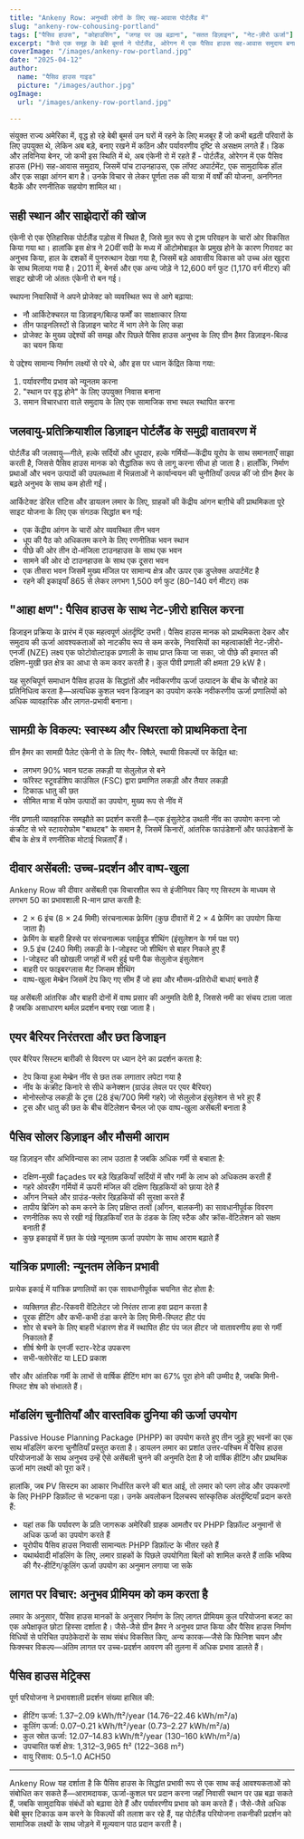 ```yaml
---
title: "Ankeny Row: अनुभवी लोगों के लिए सह-आवास पोर्टलैंड में"
slug: "ankeny-row-cohousing-portland"
tags: ["पैसिव हाउस", "कोहाउसिंग", "जगह पर उम्र बढ़ाना", "सतत डिज़ाइन", "नेट-ज़ीरो ऊर्जा"]
excerpt: "कैसे एक समूह के बेबी बूमर्स ने पोर्टलैंड, ओरेगन में एक पैसिव हाउस सह-आवास समुदाय बनाया, जो पर्यावरणीय स्थिरता और स्थान पर उम्र बढ़ने की सामाजिक आवश्यकताओं दोनों को संबोधित करता है।"
coverImage: "/images/ankeny-row-portland.jpg"
date: "2025-04-12"
author:
  name: "पैसिव हाउस गाइड"
  picture: "/images/author.jpg"
ogImage:
  url: "/images/ankeny-row-portland.jpg"

---
```

संयुक्त राज्य अमेरिका में, वृद्ध हो रहे बेबी बूमर्स उन घरों में रहने के लिए मजबूर हैं जो कभी बढ़ती परिवारों के लिए उपयुक्त थे, लेकिन अब बड़े, बनाए रखने में कठिन और पर्यावरणीय दृष्टि से असक्षम लगते हैं। डिक और लविनिया बेनर, जो कभी इस स्थिति में थे, अब एंकेनी रो में रहते हैं - पोर्टलैंड, ओरेगन में एक पैसिव हाउस (PH) सह-आवास समुदाय, जिसमें पांच टाउनहाउस, एक लॉफ्ट अपार्टमेंट, एक सामुदायिक हॉल और एक साझा आंगन बाग है। उनके विचार से लेकर पूर्णता तक की यात्रा में वर्षों की योजना, अनगिनत बैठकें और रणनीतिक सहयोग शामिल था।

## सही स्थान और साझेदारों की खोज

एंकेनी रो एक ऐतिहासिक पोर्टलैंड पड़ोस में स्थित है, जिसे मूल रूप से ट्राम परिवहन के चारों ओर विकसित किया गया था। हालांकि इस क्षेत्र ने 20वीं सदी के मध्य में ऑटोमोबाइल के प्रमुख होने के कारण गिरावट का अनुभव किया, हाल के दशकों में पुनरुत्थान देखा गया है, जिसमें बड़े आवासीय विकास को उच्च अंत खुदरा के साथ मिलाया गया है। 2011 में, बेनर्स और एक अन्य जोड़े ने 12,600 वर्ग फुट (1,170 वर्ग मीटर) की साइट खोजी जो अंततः एंकेनी रो बन गई।

स्थापना निवासियों ने अपने प्रोजेक्ट को व्यवस्थित रूप से आगे बढ़ाया:

- नौ आर्किटेक्चरल या डिज़ाइन/बिल्ड फर्मों का साक्षात्कार लिया
- तीन फाइनलिस्टों से डिज़ाइन चारेट में भाग लेने के लिए कहा
- प्रोजेक्ट के मुख्य उद्देश्यों की समझ और पिछले पैसिव हाउस अनुभव के लिए ग्रीन हैमर डिज़ाइन-बिल्ड का चयन किया

ये उद्देश्य सामान्य निर्माण लक्ष्यों से परे थे, और इस पर ध्यान केंद्रित किया गया:

1. पर्यावरणीय प्रभाव को न्यूनतम करना
2. "स्थान पर वृद्ध होने" के लिए उपयुक्त निवास बनाना
3. समान विचारधारा वाले समुदाय के लिए एक सामाजिक सभा स्थल स्थापित करना
## जलवायु-प्रतिक्रियाशील डिज़ाइन पोर्टलैंड के समुद्री वातावरण में

पोर्टलैंड की जलवायु—गीले, हल्के सर्दियों और धूपदार, हल्के गर्मियों—केंद्रीय यूरोप के साथ समानताएँ साझा करती है, जिससे पैसिव हाउस मानक को सैद्धांतिक रूप से लागू करना सीधा हो जाता है। हालाँकि, निर्माण प्रथाओं और भवन उत्पादों की उपलब्धता में भिन्नताओं ने कार्यान्वयन की चुनौतियाँ उत्पन्न कीं जो ग्रीन हैमर के बढ़ते अनुभव के साथ कम होती गईं।

आर्किटेक्ट डेरिल रांटिस और डायलन लमार के लिए, ग्राहकों की केंद्रीय आंगन बाग़ीचे की प्राथमिकता पूरे साइट योजना के लिए एक संगठक सिद्धांत बन गई:

- एक केंद्रीय आंगन के चारों ओर व्यवस्थित तीन भवन
- धूप की पैठ को अधिकतम करने के लिए रणनीतिक भवन स्थान
- पीछे की ओर तीन दो-मंजिला टाउनहाउस के साथ एक भवन
- सामने की ओर दो टाउनहाउस के साथ एक दूसरा भवन
- एक तीसरा भवन जिसमें मुख्य मंजिल पर सामान्य क्षेत्र और ऊपर एक डुप्लेक्स अपार्टमेंट है
- रहने की इकाइयाँ 865 से लेकर लगभग 1,500 वर्ग फुट (80–140 वर्ग मीटर) तक
## "आहा क्षण": पैसिव हाउस के साथ नेट-ज़ीरो हासिल करना

डिजाइन प्रक्रिया के प्रारंभ में एक महत्वपूर्ण अंतर्दृष्टि उभरी। पैसिव हाउस मानक को प्राथमिकता देकर और समुदाय की ऊर्जा आवश्यकताओं को नाटकीय रूप से कम करके, निवासियों का महत्वाकांक्षी नेट-ज़ीरो-एनर्जी (NZE) लक्ष्य एक फोटोवोल्टाइक प्रणाली के साथ प्राप्त किया जा सका, जो पीछे की इमारत की दक्षिण-मुखी छत क्षेत्र का आधा से कम कवर करती है। कुल पीवी प्रणाली की क्षमता 29 kW है।

यह सुरुचिपूर्ण समाधान पैसिव हाउस के सिद्धांतों और नवीकरणीय ऊर्जा उत्पादन के बीच के चौराहे का प्रतिनिधित्व करता है—अत्यधिक कुशल भवन डिजाइन का उपयोग करके नवीकरणीय ऊर्जा प्रणालियों को अधिक व्यावहारिक और लागत-प्रभावी बनाना।

## सामग्री के विकल्प: स्वास्थ्य और स्थिरता को प्राथमिकता देना

ग्रीन हैमर का सामग्री पैलेट एंकेनी रो के लिए गैर- विषैले, स्थायी विकल्पों पर केंद्रित था:

- लगभग 90% भवन घटक लकड़ी या सेलुलोज़ से बने
- फॉरेस्ट स्टूवर्डशिप काउंसिल (FSC) द्वारा प्रमाणित लकड़ी और तैयार लकड़ी
- टिकाऊ धातु की छत
- सीमित मात्रा में फोम उत्पादों का उपयोग, मुख्य रूप से नींव में

नींव प्रणाली व्यावहारिक समझौते का प्रदर्शन करती है—एक इंसुलेटेड उथली नींव का उपयोग करना जो कंक्रीट से भरे स्टायरोफोम "बाथटब" के समान है, जिसमें किनारों, आंतरिक फाउंडेशनों और फाउंडेशनों के बीच के क्षेत्र में रणनीतिक मोटाई भिन्नताएँ हैं।
## दीवार असेंबली: उच्च-प्रदर्शन और वाष्प-खुला

Ankeny Row की दीवार असेंबली एक विचारशील रूप से इंजीनियर किए गए सिस्टम के माध्यम से लगभग 50 का प्रभावशाली R-मान प्राप्त करती है:

- 2 × 6 इंच (8 × 24 मिमी) संरचनात्मक फ्रेमिंग (कुछ दीवारों में 2 × 4 फ्रेमिंग का उपयोग किया जाता है)
- फ्रेमिंग के बाहरी हिस्से पर संरचनात्मक प्लाईवुड शीथिंग (इंसुलेशन के गर्म पक्ष पर)
- 9.5 इंच (240 मिमी) लकड़ी के I-जोइस्ट जो शीथिंग से बाहर निकले हुए हैं
- I-जोइस्ट की खोखली जगहों में भरी हुई घनी पैक सेलुलोज इंसुलेशन
- बाहरी पर फाइबरग्लास मैट जिप्सम शीथिंग
- वाष्प-खुला मेम्ब्रेन जिसमें टेप किए गए सीम हैं जो हवा और मौसम-प्रतिरोधी बाधाएं बनाते हैं

यह असेंबली आंतरिक और बाहरी दोनों में वाष्प प्रसार की अनुमति देती है, जिससे नमी का संचय टाला जाता है जबकि असाधारण थर्मल प्रदर्शन बनाए रखा जाता है।

## एयर बैरियर निरंतरता और छत डिजाइन

एयर बैरियर सिस्टम बारीकी से विवरण पर ध्यान देने का प्रदर्शन करता है:

- टेप किया हुआ मेम्ब्रेन नींव से छत तक लगातार लपेटा गया है
- नींव के कंक्रीट किनारे से सीधे कनेक्शन (ग्राउंड लेवल पर एयर बैरियर)
- मोनोस्लोप्ड लकड़ी के ट्रस (28 इंच/700 मिमी गहरे) जो सेलुलोज इंसुलेशन से भरे हुए हैं
- ट्रस और धातु की छत के बीच वेंटिलेशन चैनल जो एक वाष्प-खुला असेंबली बनाता है
## पैसिव सोलर डिज़ाइन और मौसमी आराम

यह डिज़ाइन सौर अभिविन्यास का लाभ उठाता है जबकि अधिक गर्मी से बचाता है:

- दक्षिण-मुखी façades पर बड़े खिड़कियाँ सर्दियों में सौर गर्मी के लाभ को अधिकतम करती हैं
- गहरे ओवरहैंग गर्मियों में ऊपरी मंजिल की दक्षिण खिड़कियों को छाया देते हैं
- आँगन निचले और ग्राउंड-फ्लोर खिड़कियों की सुरक्षा करते हैं
- तापीय ब्रिजिंग को कम करने के लिए प्रक्षिप्त तत्वों (आँगन, बालकनी) का सावधानीपूर्वक विवरण
- रणनीतिक रूप से रखी गई खिड़कियाँ रात के ठंडक के लिए स्टैक और क्रॉस-वेंटिलेशन को सक्षम बनाती हैं
- कुछ इकाइयों में छत के पंखे न्यूनतम ऊर्जा उपयोग के साथ आराम बढ़ाते हैं

## यांत्रिक प्रणाली: न्यूनतम लेकिन प्रभावी

प्रत्येक इकाई में यांत्रिक प्रणालियों का एक सावधानीपूर्वक चयनित सेट होता है:

- व्यक्तिगत हीट-रिकवरी वेंटिलेटर जो निरंतर ताजा हवा प्रदान करता है
- पूरक हीटिंग और कभी-कभी ठंडा करने के लिए मिनी-स्प्लिट हीट पंप
- शोर से बचने के लिए बाहरी भंडारण शेड में स्थापित हीट पंप जल हीटर जो वातावरणीय हवा से गर्मी निकालते हैं
- शीर्ष श्रेणी के एनर्जी स्टार-रेटेड उपकरण
- सभी-फ्लोरेसेंट या LED प्रकाश

सौर और आंतरिक गर्मी के लाभों से वार्षिक हीटिंग मांग का 67% पूरा होने की उम्मीद है, जबकि मिनी-स्प्लिट शेष को संभालते हैं।
## मॉडलिंग चुनौतियाँ और वास्तविक दुनिया की ऊर्जा उपयोग

Passive House Planning Package (PHPP) का उपयोग करते हुए तीन जुड़े हुए भवनों का एक साथ मॉडलिंग करना चुनौतियाँ प्रस्तुत करता है। डायलन लमार का प्रशांत उत्तर-पश्चिम में पैसिव हाउस परियोजनाओं के साथ अनुभव उन्हें ऐसे असेंबली चुनने की अनुमति देता है जो वार्षिक हीटिंग और प्राथमिक ऊर्जा मांग लक्ष्यों को पूरा करें।

हालांकि, जब PV सिस्टम का आकार निर्धारित करने की बात आई, तो लमार को प्लग लोड और उपकरणों के लिए PHPP डिफ़ॉल्ट से भटकना पड़ा। उनके अवलोकन दिलचस्प सांस्कृतिक अंतर्दृष्टियाँ प्रदान करते हैं:

- यहां तक कि पर्यावरण के प्रति जागरूक अमेरिकी ग्राहक आमतौर पर PHPP डिफ़ॉल्ट अनुमानों से अधिक ऊर्जा का उपयोग करते हैं
- यूरोपीय पैसिव हाउस निवासी सामान्यतः PHPP डिफ़ॉल्ट के भीतर रहते हैं
- यथार्थवादी मॉडलिंग के लिए, लमार ग्राहकों के पिछले उपयोगिता बिलों को शामिल करते हैं ताकि भविष्य की गैर-हीटिंग/कूलिंग ऊर्जा उपयोग का अनुमान लगाया जा सके

## लागत पर विचार: अनुभव प्रीमियम को कम करता है

लमार के अनुसार, पैसिव हाउस मानकों के अनुसार निर्माण के लिए लागत प्रीमियम कुल परियोजना बजट का एक अपेक्षाकृत छोटा हिस्सा दर्शाता है। जैसे-जैसे ग्रीन हैमर ने अनुभव प्राप्त किया और पैसिव हाउस निर्माण विधियों से परिचित उपठेकेदारों के साथ संबंध विकसित किए, अन्य कारक—जैसे कि फिनिश चयन और फिक्स्चर विकल्प—अंतिम लागत पर उच्च-प्रदर्शन आवरण की तुलना में अधिक प्रभाव डालते हैं।
## पैसिव हाउस मेट्रिक्स

पूर्ण परियोजना ने प्रभावशाली प्रदर्शन संख्या हासिल की:

- हीटिंग ऊर्जा: 1.37–2.09 kWh/ft²/year (14.76–22.46 kWh/m²/a)
- कूलिंग ऊर्जा: 0.07–0.21 kWh/ft²/year (0.73–2.27 kWh/m²/a)
- कुल स्रोत ऊर्जा: 12.07–14.83 kWh/ft²/year (130–160 kWh/m²/a)
- उपचारित फर्श क्षेत्र: 1,312–3,965 ft² (122–368 m²)
- वायु रिसाव: 0.5–1.0 ACH50

---

Ankeny Row यह दर्शाता है कि पैसिव हाउस के सिद्धांत प्रभावी रूप से एक साथ कई आवश्यकताओं को संबोधित कर सकते हैं—आरामदायक, ऊर्जा-कुशल घर प्रदान करना जहाँ निवासी स्थान पर उम्र बढ़ा सकते हैं, जबकि सामुदायिक संबंधों को बढ़ावा देते हैं और पर्यावरणीय प्रभाव को कम करते हैं। जैसे-जैसे अधिक बेबी बूमर टिकाऊ कम करने के विकल्पों की तलाश कर रहे हैं, यह पोर्टलैंड परियोजना तकनीकी प्रदर्शन को सामाजिक लक्ष्यों के साथ जोड़ने में मूल्यवान पाठ प्रदान करती है।
